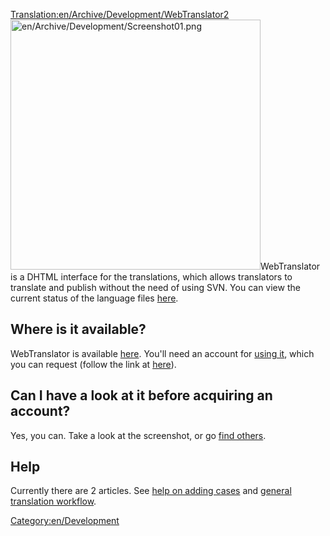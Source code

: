 [[Translation:en/Archive/Development/WebTranslator2]]
[[File:en/Archive/Development/Screenshot01.png|right|400px]]WebTranslator is a DHTML interface for the translations, which allows translators to translate and publish without the need of using SVN. You can view the current status of the language files [http://translator2.openttd.org/languages/GlobalStat here].

== Where is it available? ==
WebTranslator is available [http://translator2.openttd.org/ here]. You'll need an account for [[en/Archive/WebTranslator2/Main Page|using it]], which you can request (follow the link at [http://translator2.openttd.org/ here]).

== Can I have a look at it before acquiring an account? ==
Yes, you can. Take a look at the screenshot, or go [http://translator2.openttd.org/Screenshot find others].

==Help==
Currently there are 2 articles.
See [[en/WebTranslator2 stringcase addition|help on adding cases]] and [[en/WebTranslator2 translation workflow|general translation workflow]].

[[Category:en/Development]]